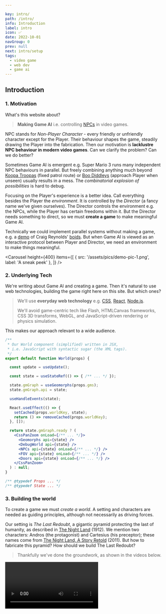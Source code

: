 ```yaml
---

key: intro/
path: /intro/
info: Introduction
label: intro
icon: ✅
date: 2022-10-01
navGroup: 0
prev: null
next: intro/setup
tags:
  - video game
  - web dev
  - game ai
---
```



## Introduction

### 1. Motivation

What's this website about?

> **Making Game AI** i.e. controlling [NPCs](https://en.wikipedia.org/wiki/Non-player_character) in video games.

NPC stands for _Non-Player Character_ - 
every friendly or unfriendly character except for the Player.
Their behaviour shapes the game, steadily drawing the Player into the fabrication.
Then our motivation is **lacklustre NPC behaviour in modern video games**.
Can we clarify the problem?
Can we do better?

Sometimes Game AI is emergent
e.g. Super Mario 3 runs many independent NPC behaviours in parallel.
But freely combining anything much beyond [Koopa Troopas](https://en.wikipedia.org/wiki/Koopa_Troopa) (fixed patrol route) or [Boo Diddleys](https://en.wikipedia.org/wiki/Boo_(character)) (approach Player when unseen) usually results in a mess.
The _combinatorial explosion of possibilities_ is hard to debug.

Focusing on the Player's experience is a better idea.
Call everything besides the Player the _environment_.
It is controlled by the _Director_ (a fancy name we've given ourselves).
The Director controls the environment e.g. the NPCs, while the Player has certain freedoms within it.
But the Director needs something to direct,
so we must **create a game** to make meaningful Game AI.

<aside title="parallel-vs-player-xp">

Technically we could implement parallel systems without making a game,
e.g. a [demo](https://github.com/RafaelKuebler/Flocking) of Craig Reynolds' [boids](http://www.cs.toronto.edu/~dt/siggraph97-course/cwr87/).
But when Game AI is viewed as an interactive protocol between Player and Director,
we need an environment to make things meaningful.

</aside>

<Carousel
  height={400}
  items={[
    { src: '/assets/pics/demo-pic-1.png', label: 'A sneak peek' },
  ]}
/>


### 2. Underlying Tech

We're writing about Game AI and creating a game.
Then it's natural to use web technologies, building the game right here on this site.
But which ones?

> We'll use **everyday web technology** e.g. [CSS](https://en.wikipedia.org/wiki/CSS), [React](https://en.wikipedia.org/wiki/React_(JavaScript_library)#Functional_components), [Node.js](https://en.wikipedia.org/wiki/Node.js).
>
> We'll avoid game-centric tech like Flash, HTMLCanvas frameworks, CSS 3D transforms, WebGL,
> and JavaScript-driven rendering or physics simulation.

This makes our approach relevant to a wide audience.

```jsx
/**
 * Our World component (simplified) written in JSX,
 * i.e. JavaScript with syntactic sugar (the XML tags).
 */
export default function World(props) {

  const update = useUpdate();

  const state = useStateRef(() => { /** ... */ });

  state.gmGraph = useGeomorphs(props.gms);
  state.gmGraph.api = state;

  useHandleEvents(state);

  React.useEffect(() => {
    setCached(props.worldKey, state);
    return () => removeCached(props.worldKey);
  }, []);

  return state.gmGraph.ready ? (
    <CssPanZoom onLoad={/** ... */}>
      <Geomorphs api={state} />
      <DebugWorld api={state} />
      <NPCs api={state} onLoad={/** ... */} />
      <FOV api={state} onLoad={/** ... */} />
      <Doors api={state} onLoad={/** ... */} />
    </CssPanZoom>
  ) : null;
}

/** @typedef Props ... */
/** @typedef State ... */

```


### 3. Building the world

To create a game we must _create a world_.
A setting and characters are needed as guiding principles,
although not necessarily as driving forces.

Our setting is _The Last Redoubt_, a gigantic pyramid protecting the last of humanity, as described in [The Night Land](https://en.wikipedia.org/wiki/The_Night_Land) (1912).
We mention two characters: Andros (the protagonist) and Cartesius (his preceptor);
these names come from [The Night Land, A Story Retold](https://en.wikipedia.org/wiki/The_Night_Land#Pastiche,_homages_and_sequels) (2011).
But how to fabricate this pyramid?
How should we build The Last Redoubt?

> Thankfully we've done the groundwork, as shown in the videos below.

<Video videoKey="intro-first-videos" />

<aside title="starship-geomorphs">

  The graphics above depict Geomorph 301 (a.k.a. _Bridge_) from Robert Pearce's [Starship Geomorphs 2.0](http://travellerrpgblog.blogspot.com/2018/10/the-starship-geomorphs-book-if-finally.html).
  We've recreated it using 9 of his [Starship Symbols](http://travellerrpgblog.blogspot.com/2020/08/starship-symbols-book.html),
  available as PNGs thanks to [Eric Smith](http://ericbsmith.no-ip.org/geomorphs/).
  These wonderful assets provide one of the foundation stones upon which our game is built.

</aside>

It is worth taking the time to make some observations about the above videos.

> **The game has a birdseye viewpoint**.
> Avoiding game-centric tech rules out 3D graphics (except perhaps isometric).

> **The Player moves by navigating the [navmesh](https://en.wikipedia.org/wiki/Navigation_mesh#:~:text=A%20navigation%20mesh%2C%20or%20navmesh,video%20game%20AI%20in%202000.), opening nearby doors**.
> Mouse clicks are converted into world coordinates.
> Doors are styled clickable [divs](https://developer.mozilla.org/en-US/docs/Web/API/HTMLDivElement).

> **The Player interacts via mouse clicks or touches**.
> Websites rarely use keyboard controls.

> **The Player is _situated_ with limited visual range**.
> We use two copies of the [same PNG](/assets/geomorph/g-301--bridge.png "@new-tab") (one atop the other).
> The top one is inverted ([CSS filter](https://developer.mozilla.org/en-US/docs/Web/CSS/filter)) and masked ([CSS clip-path](https://developer.mozilla.org/en-US/docs/Web/CSS/clip-path)).

The camera ([CSS transforms](https://developer.mozilla.org/en-US/docs/Web/CSS/transform)) further restricts what can be seen, although we can peek by panning and zooming.
These points are illustrated below.

<Carousel
  baseSrc="/assets/pics/intro-carousel/"
  height={450}
  breakpoints={{
    300: {
      slidesPerView: 1,
    },
    450: {
      slidesPerView: 2,
    },
    900: {
      slidesPerView: 3,
    },
  }}
  items={[
    { src: 'birdseye.png', label: 'Birdseye Viewpoint' },
    { src: 'open-nearby-door.png', label: 'Open door via click/touch' },
    { src: 'click-navmesh.png', label: 'Click navmesh to walk' },
    { src: 'enter-door.png', label: 'Entering door changes view'},
    { src: 'can-go-round-corners.png', label: 'Navigate around corners' },
    { src: 'open-door-see-more.png', label: 'Open door & see more' },
    { src: 'pan-zoom-see-more.png', label: 'Pan-zoom to peek' },
  ]}
/>

So our approach uses [everyday web dev tech](#index--2.-underlying-tech) as promised.
We'll interact with the real McCoy in the next section.
For those itching to see how it is built, check out [this CodeSandbox](https://codesandbox.io/s/tty-world-1-0s9wfl?file=/src/index.js "@new-tab").


### 4. Directing the world

We've made progress towards _building_ a world.
But what about _directing it_?

<aside title="recall-our-motivation">

What do we mean by **directing**?

Recall our motivation: _understanding and improving Game AI_.
Instead of implementing parallel systems,
we'll modify the Player's experience e.g.

- Spawn enemy when Player walks through 3 doors.
- Build tension by showing enemies at fringes of vision.
- Tempt Player to particular area and ambush them.
- Indicate room purpose via ghostly replay.
- Orchestrate enemy search party.

This ongoing fabrication of the player's experience is _directing_.

</aside>

The [videos above](#intro-first-videos) show a [_terminal_](https://xtermjs.org/ "@new-tab") (black window with mostly green text).
We can type commands and press enter to run them.
They are parsed using the excellent [mvdan-sh](https://www.npmjs.com/package/mvdan-sh),
and then interpreted by our own specially written interpreter.
Collectively they convert POSIX-like commands into JavaScript and execute it.
Then:

<!-- > If Game AI (NPC behaviour) is the interaction between the Director (human-software amalgam) and the Player, -->
> **we can direct by running commands in one or more terminals**.
> These commands may include scripts and long-running processes.


An extended example:

<Carousel
  height={220}
  pagination={{ clickable: true }}
  items={[
    <>
      <p>
        Try clicking <i>interact</i> below.
      </p>
      <p>
        After a few lines, you'll see repetitions <b>polling for cached query</b>{' '}
        (if not, click reset <Icon icon="refresh" small inline />).
        Clicking disable <Icon icon="cross-circle" small inline />,
        you'll see <b>paused session</b> and the <i>interact</i> button returns.
      </p>
    </>
    ,
    <p>
      Press <i>interact</i> again, and this time click on the 2nd tab.
      You'll see the world from the videos, we suggest you have a play around.
    </p>
    ,
    <p>
      Finally return to the 1st tab and scroll to the top.
    </p>
  ]}
/>

<Tabs
  id="intro-1"
  initEnabled={false}
  height={500}
  tabs={[
    [
      {
          type: 'terminal',
          filepath: 'intro-tty-1',
          env: { WORLD_KEY: 'intro-world-1', PROFILE: profileLookup['profile-1-a']() },
      },
      { type: 'component', filepath: 'intro-world-1' },
    ],
  ]}
  initHorizontal
  // persistLayout
/>

Let's try to understand some of the lines above.

| Line | Info |
| --- | ----------- |
| ℹ️`  Running /home/PROFILE` | The absolute path <InlineCode copy>/home/PROFILE</InlineCode> refers to a string (the terminal's initialisation script). Try typing it into the terminal, or click and paste (easier on a mobile). |
| `source /etc/util-1` | The 1st line of the string at `/home/PROFILE`. This command executes the string at <InlineCode copy>/etc/util-1</InlineCode> which defines util functions. |
| `source /etc/game-1` | From `/home/PROFILE`, <InlineCode copy>/etc/game-1</InlineCode> defines game-related functions. List all functions via <InlineCode copy>declare</InlineCode>. Those with a dev console can <InlineCode copy>declare \| log</InlineCode>. |
| `awaitWorld` | From `/home/PROFILE`, this command awaits a world whose identifier is the string at <InlineCode copy>/home/WORLD_KEY</InlineCode>. While polling it sends lines, as we saw. |

  What about the rest of `/home/PROFILE`?

  It spawns Andros, sets him as the Player,
  and finally initiates 3 long-running background processes.
  That is,
  (a) the camera tracks Andros,
  (b) clicking the navmesh makes him walk,
  (c) clicking outside the navmesh makes him turn.

<aside title="js-shell">

  Our [shell](https://en.wikipedia.org/wiki/Shell_(computing)#Command-line_shells) wraps JavaScript in a Command Line Interface.
  The central entities in JavaScript are **values** (primitive or object) rather than files.
  Each terminal has an associated root object where
  e.g. `root.home.PROFILE` is a string defining the initialisation script.

</aside>

We've recorded the above example on desktop and mobile.

<Video videoKey="intro-world-tty-videos" />


### 5. Finished product

Game developers are prone to a particular disease.
They try to make a game but create a _game engine_ instead.
Years of effort with zero result.
Thankfully, our driving force is _Game AI_ rather than releasing a game.
We'll publish the process step-by-step right here.
It is relevant to a wide audience: web developers and video game enthusiasts.

No one knows how to study Game AI abstractly.
It rarely overlaps with the academic subject _Artificial Intelligence_.
But we shouldn't forget
(a) the [Turing Test](https://en.wikipedia.org/wiki/Computing_Machinery_and_Intelligence) was originally a gender-bending party game,
(b) providing believable NPC behaviour is analogous to winning this game.
This doesn't mean we are solving a problem of similar difficulty!
The Turing Test handles _arbitrary_ textual input,
whereas all existing implementations of believable NPC behaviour deal with very specific situations.

Lacking an abstract approach,
we'll embed all our ideas into a single video game.

> So what's our game going to be?

| | |
| --- | ----------- |
| **Setting** | A gargantuan pyramid housing the last of humanity, millions of years after the Sun has died. This structure is known as [The Last Redoubt](https://en.wikipedia.org/wiki/The_Night_Land). |
| **Storyline** | Andros must help defend the pyramid against invaders: _mental effluents_ and _unnatural incarnations_ who've broken through the Air Clog. |
| **Influences** | <InnerTable><><>[The Night Land](https://en.wikipedia.org/wiki/The_Night_Land "@new-tab")</><>An early sci-fi story (1912).</></><><>[Theravada Buddhism](https://en.wikipedia.org/wiki/Theravada "@new-tab")</><>The religion of the last of humanity.</></><><>[Teleglitch](https://en.wikipedia.org/wiki/Teleglitch "@new-tab")</><>Top-down survival-horror roguelike.</></><><>[Fallout 1, 2](https://en.wikipedia.org/wiki/Fallout_(video_game) "@new-tab")</><>Oblique turn-based RPGs.</></><><>[GTA 1, 2](https://en.wikipedia.org/wiki/Grand_Theft_Auto_(video_game) "@new-tab")</><>Top-down open-world action games.</></></InnerTable> |

<aside title="game-influences">

Teleglitch (2013) provides a strong influence.
The protagonist must escape a military base.
Levels are randomly generated by connecting "modules".
The top-down line-of-sight view also provides inspiration.

Fallout 1 &amp; 2 and GTA 1 &amp; 2 are breathtakingly brilliant open-world games from the late 90s.
They'll serve as reference points and sources of inspiration.

</aside>

We expect to continually alternate between exposition and Game AI development.
But we mustn't meander too much or we'll get lost.
Then a level or scenario (part of a level) should be kept in mind whenever we develop Game AI.

> **First level outline**.
>
> Andros has just travelled through the first 1000 cities.
> Cartesius encourages him to ordain into the 320 temples of the _Upper Pyramid_.
> Andros and the other Novices begin by learning certain
> hidden knowledge concerning the _Watchers_.

<aside title="up-next">

Articles up next:
- **Setup** -- _how we done built what we done built_.
- **JS CLI** -- _our in-browser JavaScript Command Line Interface_.
- **AI CLI** -- _applying the JS CLI to Game AI_.

</aside>
